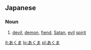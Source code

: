 == Japanese ==
===Noun===
{{ja-noun|h|rom=akuma}}
# {{ja-def|悪魔}} [[devil]], [[demon]], [[fiend]], [[Satan]], [[evil]] [[spirit]]

[[it:あくま]]
[[lo:あくま]]
[[pl:あくま]]
